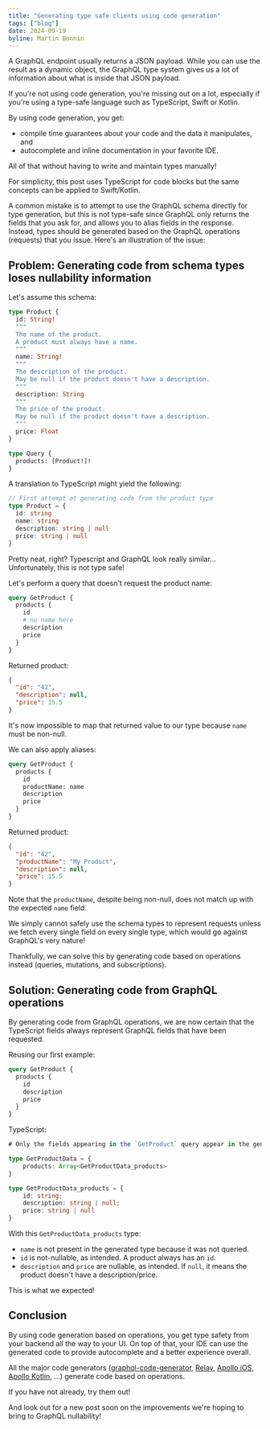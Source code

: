 ```yaml
---
title: "Generating type safe clients using code generation"
tags: ["blog"]
date: 2024-09-19
byline: Martin Bonnin
---
```


A GraphQL endpoint usually returns a JSON payload. While you can use the result
as a dynamic object, the GraphQL type system gives us a lot of information about
what is inside that JSON payload.

If you're not using code generation, you're missing out on a lot, especially if
you're using a type-safe language such as TypeScript, Swift or Kotlin.

By using code generation, you get:

- compile time guarantees about your code and the data it manipulates, and
- autocomplete and inline documentation in your favorite IDE.

All of that without having to write and maintain types manually!

For simplicity, this post uses TypeScript for code blocks but the same concepts
can be applied to Swift/Kotlin.

A common mistake is to attempt to use the GraphQL schema directly for type
generation, but this is not type-safe since GraphQL only returns the fields that
you ask for, and allows you to alias fields in the response. Instead, types
should be generated based on the GraphQL operations (requests) that you issue.
Here's an illustration of the issue:

## Problem: Generating code from schema types loses nullability information

Let's assume this schema:

```graphql
type Product {
  id: String!
  """
  The name of the product.
  A product must always have a name.
  """
  name: String!
  """
  The description of the product.
  May be null if the product doesn't have a description.
  """
  description: String
  """
  The price of the product.
  May be null if the product doesn't have a description.
  """
  price: Float
}

type Query {
  products: [Product!]!
}
```

A translation to TypeScript might yield the following:

```typescript
// First attempt at generating code from the product type
type Product = {
  id: string
  name: string
  description: string | null
  price: string | null
}
```

Pretty neat, right? Typescript and GraphQL look really similar... Unfortunately,
this is not type safe!

Let's perform a query that doesn't request the product name:

```graphql
query GetProduct {
  products {
    id
    # no name here
    description
    price
  }
}
```

Returned product:

```json
{
  "id": "42",
  "description": null,
  "price": 15.5
}
```

It's now impossible to map that returned value to our type because `name` must
be non-null.

We can also apply aliases:

```graphql
query GetProduct {
  products {
    id
    productName: name
    description
    price
  }
}
```

Returned product:

```json
{
  "id": "42",
  "productName": "My Product",
  "description": null,
  "price": 15.5
}
```

Note that the `productName`, despite being non-null, does not match up with the
expected `name` field.

We simply cannot safely use the schema types to represent requests unless we
fetch every single field on every single type, which would go against GraphQL's
very nature!

Thankfully, we can solve this by generating code based on operations instead
(queries, mutations, and subscriptions).

## Solution: Generating code from GraphQL operations

By generating code from GraphQL operations, we are now certain that the
TypeScript fields always represent GraphQL fields that have been requested.

Reusing our first example:

```graphql
query GetProduct {
  products {
    id
    description
    price
  }
}
```

TypeScript:

```typescript
# Only the fields appearing in the `GetProduct` query appear in the generated types

type GetProductData = {
    products: Array<GetProductData_products>
}

type GetProductData_products = {
    id: string;
    description: string | null;
    price: string | null
}
```

With this `GetProductData_products` type:

- `name` is not present in the generated type because it was not queried.
- `id` is not-nullable, as intended. A product always has an `id`.
- `description` and `price` are nullable, as intended. If `null`, it means the
  product doesn't have a description/price.

This is what we expected!

## Conclusion

By using code generation based on operations, you get type safety from your
backend all the way to your UI. On top of that, your IDE can use the generated
code to provide autocomplete and a better experience overall.

All the major code generators
([graphql-code-generator](https://github.com/dotansimha/graphql-code-generator),
[Relay](https://relay.dev/),
[Apollo iOS](https://github.com/apollographql/apollo-ios),
[Apollo Kotlin](https://github.com/apollographql/apollo-kotlin), ...) generate
code based on operations.

If you have not already, try them out!

And look out for a new post soon on the improvements we're hoping to bring to
GraphQL nullability!
